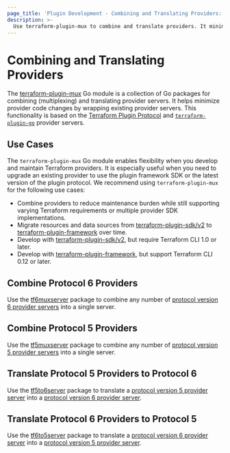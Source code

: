 ```yaml
---
page_title: 'Plugin Development - Combining and Translating Providers: Overview'
description: >-
  Use terraform-plugin-mux to combine and translate providers. It minimizes code changes by wrapping existing provider servers.
---
```


# Combining and Translating Providers

The [terraform-plugin-mux](https://pkg.go.dev/github.com/hashicorp/terraform-plugin-mux) Go module is a collection of Go packages for combining (multiplexing) and translating provider servers. It helps minimize provider code changes by wrapping existing provider servers. This functionality is based on the [Terraform Plugin Protocol](/plugin/how-terraform-works#terraform-plugin-protocol) and [`terraform-plugin-go`](https://pkg.go.dev/github.com/hashicorp/terraform-plugin-go) provider servers.

## Use Cases

The `terraform-plugin-mux` Go module enables flexibility when you develop and maintain Terraform providers. It is especially useful when you need to upgrade an existing provider to use the plugin framework SDK or the latest version of the plugin protocol. We recommend using `terraform-plugin-mux` for the following use cases:

* Combine providers to reduce maintenance burden while still supporting varying Terraform requirements or multiple provider SDK implementations. 
* Migrate resources and data sources from [terraform-plugin-sdk/v2](/plugin/sdkv2) to [terraform-plugin-framework](/plugin/framework) over time.
* Develop with [terraform-plugin-sdk/v2](/plugin/sdkv2), but require Terraform CLI 1.0 or later.
* Develop with [terraform-plugin-framework](/plugin/framework), but support Terraform CLI 0.12 or later.

## Combine Protocol 6 Providers

Use the [tf6muxserver](/plugin/mux/combining-protocol-version-6-providers) package to combine any number of [protocol version 6 provider servers](/plugin/how-terraform-works#protocol-version-6) into a single server.

## Combine Protocol 5 Providers

Use the [tf5muxserver](/plugin/mux/combining-protocol-version-5-providers) package to combine any number of [protocol version 5 provider servers](/plugin/how-terraform-works#protocol-version-5) into a single server.

## Translate Protocol 5 Providers to Protocol 6

Use the [tf5to6server](/plugin/mux/translating-protocol-version-5-to-6) package to translate a [protocol version 5 provider server](/plugin/how-terraform-works#protocol-version-5) into a [protocol version 6 provider server](/plugin/how-terraform-works#protocol-version-6).

## Translate Protocol 6 Providers to Protocol 5

Use the [tf6to5server](/plugin/mux/translating-protocol-version-6-to-5) package to translate a [protocol version 6 provider server](/plugin/how-terraform-works#protocol-version-6) into a [protocol version 5 provider server](/plugin/how-terraform-works#protocol-version-5).
